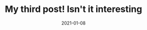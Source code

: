 ---
title: My third post! Isn't it interesting
slug: my-third-post
date: 2021-01-08
featureImage: mountain.jpg
excerpt: Lorem ipsum dolor sit amet, consectetur adipiscing elit. Etiam non aliquet erat. Donec quis fermentum libero. Aliquam scelerisque, purus non.
---